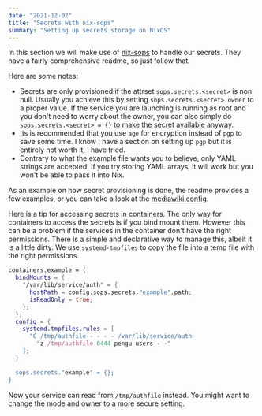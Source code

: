 ```yaml
---
date: "2021-12-02"
title: "Secrets with nix-sops"
summary: "Setting up secrets storage on NixOS"
---
```


In this section we will make use of
[nix-sops](https://github.com/Mic92/sops-nix) to handle our secrets.
They have a fairly comprehensive readme, so just follow that.

Here are some notes:

- Secrets are only provisioned if the attrset `sops.secrets.<secret>` is non
  null. Usually you achieve this by setting `sops.secrets.<secret>.owner` to a
  proper value. If the service you are launching is running as root and you
  don't need to worry about the owner, you can also simply do
  `sops.secrets.<secret> = {}` to make the secret available anyway.
- Its is recommended that you use `age` for encryption instead of `pgp` to save
  some time. I know I have a section on setting up `pgp` but it is entirely not
  worth it, I have tried.
- Contrary to what the example file wants you to believe, only YAML strings are
  accepted. If you try storing YAML arrays, it will work but you won't be able
  to pass it into Nix.

As an example on how secret provisioning is done, the readme provides a few
examples, or you can take a look at the [mediawiki config](./mediawiki).

Here is a tip for accessing secrets in containers.
The only way for containers to access the secrets is if you bind mount them.
However this can be a problem if the services in the container don't have the
right permissions.
There is a simple and declarative way to manage this, albeit it is a little
dirty.
We use `systemd-tmpfiles` to copy the file into a temp file with the right
permissions.

```nix path=example.nix
containers.example = {
  bindMounts = {
    "/var/lib/service/auth" = {
      hostPath = config.sops.secrets."example".path;
      isReadOnly = true;
    };
  };
  config = {
    systemd.tmpfiles.rules = [
      "C /tmp/authfile - - - - /var/lib/service/auth
        "z /tmp/authfile 0444 pengu users - -"
    ];
  }

  sops.secrets."example" = {};
}
```

Now your service can read from `/tmp/authfile` instead.
You might want to change the mode and owner to a more secure setting.
